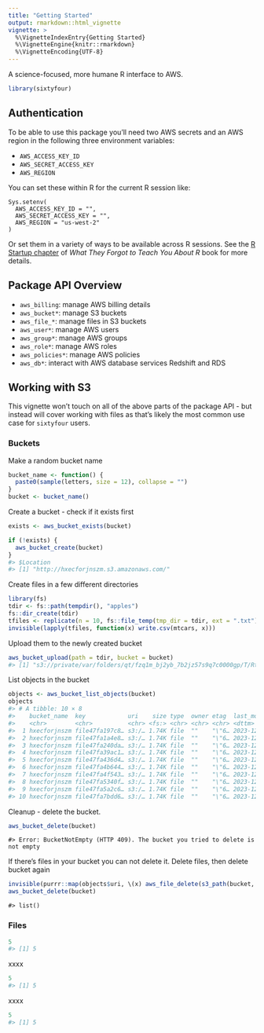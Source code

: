 ```yaml
---
title: "Getting Started"
output: rmarkdown::html_vignette
vignette: >
  %\VignetteIndexEntry{Getting Started}
  %\VignetteEngine{knitr::rmarkdown}
  %\VignetteEncoding{UTF-8}
---
```




A science-focused, more humane R interface to AWS.


```r
library(sixtyfour)
```

## Authentication

To be able to use this package you'll need two AWS secrets and an AWS region in the following three environment variables:

- `AWS_ACCESS_KEY_ID`
- `AWS_SECRET_ACCESS_KEY`
- `AWS_REGION`

You can set these within R for the current R session like:

```
Sys.setenv(
  AWS_ACCESS_KEY_ID = "",
  AWS_SECRET_ACCESS_KEY = "",
  AWS_REGION = "us-west-2"
)
```

Or set them in a variety of ways to be available across R sessions. See the [R Startup chapter][book] of _What They Forgot to Teach You About R_ book for more details.


## Package API Overview

- `aws_billing`: manage AWS billing details
- `aws_bucket*`: manage S3 buckets
- `aws_file_*`: manage files in S3 buckets
- `aws_user*`: manage AWS users
- `aws_group*`: manage AWS groups
- `aws_role*`: manage AWS roles
- `aws_policies*`: manage AWS policies
- `aws_db*`: interact with AWS database services Redshift and RDS

## Working with S3

This vignette won't touch on all of the above parts of the package API - but instead will cover working with files as that's likely the most common use case for `sixtyfour` users.

### Buckets

Make a random bucket name


```r
bucket_name <- function() {
  paste0(sample(letters, size = 12), collapse = "")
}
bucket <- bucket_name()
```

Create a bucket - check if it exists first


```r
exists <- aws_bucket_exists(bucket)

if (!exists) {
  aws_bucket_create(bucket)
}
#> $Location
#> [1] "http://hxecforjnszm.s3.amazonaws.com/"
```

Create files in a few different directories


```r
library(fs)
tdir <- fs::path(tempdir(), "apples")
fs::dir_create(tdir)
tfiles <- replicate(n = 10, fs::file_temp(tmp_dir = tdir, ext = ".txt"))
invisible(lapply(tfiles, function(x) write.csv(mtcars, x)))
```

Upload them to the newly created bucket


```r
aws_bucket_upload(path = tdir, bucket = bucket)
#> [1] "s3://private/var/folders/qt/fzq1m_bj2yb_7b2jz57s9q7c0000gp/T/RtmpdSaNE9/apples"
```

List objects in the bucket


```r
objects <- aws_bucket_list_objects(bucket)
objects
#> # A tibble: 10 × 8
#>    bucket_name  key            uri    size type  owner etag  last_modified      
#>    <chr>        <chr>          <chr> <fs:> <chr> <chr> <chr> <dttm>             
#>  1 hxecforjnszm file47fa197c8… s3:/… 1.74K file  ""    "\"6… 2023-12-13 19:39:49
#>  2 hxecforjnszm file47fa1a4e8… s3:/… 1.74K file  ""    "\"6… 2023-12-13 19:39:50
#>  3 hxecforjnszm file47fa240da… s3:/… 1.74K file  ""    "\"6… 2023-12-13 19:39:50
#>  4 hxecforjnszm file47fa39ac1… s3:/… 1.74K file  ""    "\"6… 2023-12-13 19:39:50
#>  5 hxecforjnszm file47fa436d4… s3:/… 1.74K file  ""    "\"6… 2023-12-13 19:39:50
#>  6 hxecforjnszm file47fa4b644… s3:/… 1.74K file  ""    "\"6… 2023-12-13 19:39:50
#>  7 hxecforjnszm file47fa4f543… s3:/… 1.74K file  ""    "\"6… 2023-12-13 19:39:50
#>  8 hxecforjnszm file47fa5340f… s3:/… 1.74K file  ""    "\"6… 2023-12-13 19:39:50
#>  9 hxecforjnszm file47fa5a2c6… s3:/… 1.74K file  ""    "\"6… 2023-12-13 19:39:51
#> 10 hxecforjnszm file47fa7bdd6… s3:/… 1.74K file  ""    "\"6… 2023-12-13 19:39:51
```

Cleanup - delete the bucket.


```r
aws_bucket_delete(bucket)
```


```
#> Error: BucketNotEmpty (HTTP 409). The bucket you tried to delete is not empty
```

If there's files in your bucket you can not delete it. Delete files, then delete bucket again


```r
invisible(purrr::map(objects$uri, \(x) aws_file_delete(s3_path(bucket, x))))
aws_bucket_delete(bucket)
```


```
#> list()
```

### Files


```r
5
#> [1] 5
```

xxxx


```r
5
#> [1] 5
```

xxxx


```r
5
#> [1] 5
```

[book]: https://rstats.wtf/r-startup.html
